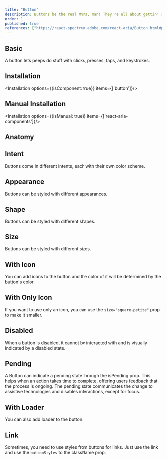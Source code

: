 ```yaml
---
title: "Button"
description: Buttons be the real MVPs, man! They're all about gettin' stuff done, whether it’s slamming that form submit or hoppin' to another page.
order: 1
published: true
references: ["https://react-spectrum.adobe.com/react-aria/Button.html#props"]
---
```



## Basic

A button lets peeps do stuff with clicks, presses, taps, and keystrokes.
<How toUse="buttons/button/button-basic-demo" />

## Installation
<Installation options={{isComponent: true}} items={['button']}/>

## Manual Installation

<Installation options={{isManual: true}} items={['react-aria-components']}/>

<SourceCode toShow='button'/>

## Anatomy
<Anatomy show='button-anatomy'/>


## Intent

Buttons come in different intents, each with their own color scheme.

<How toUse="buttons/button/button-intent-demo" />

## Appearance

Buttons can be styled with different appearances.

<How toUse="buttons/button/button-appearance-demo" />

## Shape

Buttons can be styled with different shapes.

<How toUse="buttons/button/button-shape-demo" />

## Size

Buttons can be styled with different sizes.

<How toUse="buttons/button/button-size-demo" />

## With Icon
You can add icons to the button and the color of it will be determined by the button's color.
<How toUse="buttons/button/button-icon-demo" />

## With Only Icon
If you want to use only an icon, you can use the `size="square-petite"` prop to make it smaller.

<How toUse="buttons/button/button-only-icon-demo" />

## Disabled
When a button is disabled, it cannot be interacted with and is visually indicated by a disabled state.

<How toUse="buttons/button/button-disabled-demo" />

## Pending
A Button can indicate a pending state through the isPending prop. This helps when an action takes time to complete, offering users feedback that the process is ongoing. The pending state communicates the change to assistive technologies and disables interactions, except for focus.
<How toUse="buttons/button/button-pending-demo" />


## With Loader
You can also add loader to the button.
<How toUse="buttons/button/button-loader-demo" />

## Link
Sometimes, you need to use styles from buttons for links. Just use the link and use the `buttonStyles` to the className prop.
<How toUse="buttons/button/button-link-demo" />
